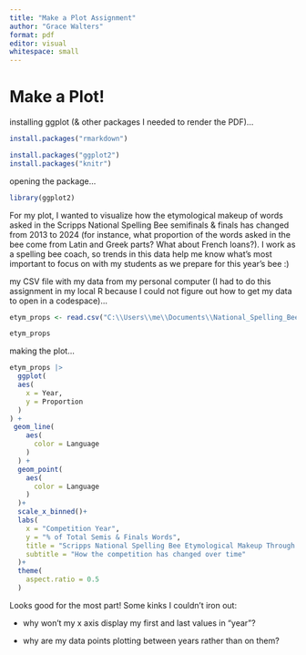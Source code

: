 ```yaml
---
title: "Make a Plot Assignment"
author: "Grace Walters"
format: pdf
editor: visual
whitespace: small
---
```


# Make a Plot!

installing ggplot (& other packages I needed to render the PDF)...

```r
install.packages("rmarkdown")
```

```r
install.packages("ggplot2")
install.packages("knitr")
```

opening the package...

```r
library(ggplot2)
```

For my plot, I wanted to visualize how the etymological makeup of words asked in the Scripps National Spelling Bee semifinals & finals has changed from 2013 to 2024 (for instance, what proportion of the words asked in the bee come from Latin and Greek parts? What about French loans?). I work as a spelling bee coach, so trends in this data help me know what's most important to focus on with my students as we prepare for this year's bee :)

my CSV file with my data from my personal computer (I had to do this assignment in my local R because I could not figure out how to get my data to open in a codespace)...

```r
etym_props <- read.csv("C:\\Users\\me\\Documents\\National_Spelling_Bee_Etymology_Proportions.csv")

etym_props
```

making the plot...

```r
etym_props |>
  ggplot(
  aes(
    x = Year,
    y = Proportion
  )
) +
 geom_line(
    aes(
      color = Language
    )
  ) +
  geom_point(
    aes(
      color = Language
    )
  )+
  scale_x_binned()+
  labs(
    x = "Competition Year",
    y = "% of Total Semis & Finals Words",
    title = "Scripps National Spelling Bee Etymological Makeup Through the Years",
    subtitle = "How the competition has changed over time"
  )+
  theme(
    aspect.ratio = 0.5
  )
```

Looks good for the most part! Some kinks I couldn't iron out:

-   why won't my x axis display my first and last values in "year"?

-   why are my data points plotting between years rather than on them?
